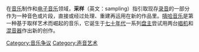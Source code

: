 {{NoteTA
|G1=Signals and Systems
|1=zh-ch:Hip-Hop;zh-hk:Hip-Hop;zh-tw:嘻哈
}}
{{multiple issues|
{{expand|time=2017-04-01T23:47:06+00:00}}
{{unreferenced|time=2017-04-01T23:47:06+00:00}}
{{Expand language|time=2017-04-02T02:57:05+00:00}}
}}
在[[音乐|音乐]]制作和[[电子音乐|电子音乐]]领域，'''采样'''（英文：sampling）指引取现存[[录音|录音]]的一部分作为一种音色或片段，直接或经过处理、重建再运用在新的作品里。[[嘻哈音乐|嘻哈音乐]]是第一种基于取样艺术而崛起的音乐，它诞生于[[七十年代|七十年代]]一系列[[唱片骑师|盘主]]尝试用两台[[唱机|唱机]]和[[混音器|混音器]]作出新的创作。

[[Category:音乐争议|Category:音乐争议]]
[[Category:声音艺术|Category:声音艺术]]